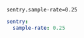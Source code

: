 ```properties {tabTitle:"application.properties"}
sentry.sample-rate=0.25
```

```yaml {tabTitle:"application.yml"}
sentry:
  sample-rate: 0.25
```
